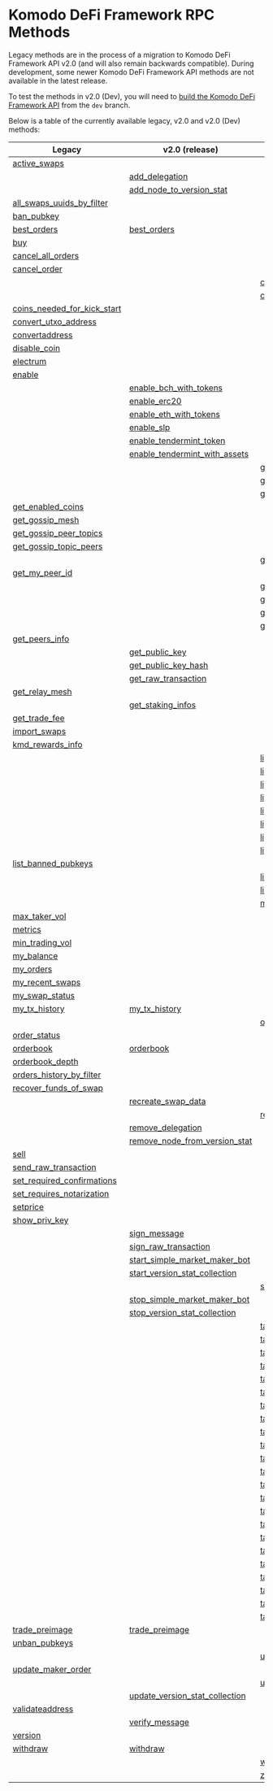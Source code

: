 
# Komodo DeFi Framework RPC Methods

Legacy methods are in the process of a migration to Komodo DeFi Framework API v2.0 (and will also remain backwards compatible).
During development, some newer Komodo DeFi Framework API methods are not available in the latest release.

To test the methods in v2.0 (Dev), you will need to [build the Komodo DeFi Framework API](/komodo-defi-framework/setup/) from the `dev` branch.

Below is a table of the currently available legacy, v2.0 and v2.0 (Dev) methods:

| Legacy                                                                                                       | v2.0 (release)                                                                                               | v2.0 (dev)                                                                                                   |
| ------------------------------------------------------------------------------------------------------------ | ------------------------------------------------------------------------------------------------------------ | ------------------------------------------------------------------------------------------------------------ |
|                 [active_swaps](/komodo-defi-framework/api/legacy/active_swaps/#active-swaps)                 |                                                                                                              |                                                                                                              |
|                                                                                                              |               [add_delegation](/komodo-defi-framework/api/v20/add_delegation/#add-delegation)                |                                                                                                              |
|                                                                                                              | [add_node_to_version_stat](/komodo-defi-framework/api/v20/add_node_to_version_stat/#add-node-to-version-stat) |                                                                                                              |
| [all_swaps_uuids_by_filter](/komodo-defi-framework/api/legacy/all_swaps_uuids_by_filter/#all-swaps-uuids-by-filter) |                                                                                                              |                                                                                                              |
|                    [ban_pubkey](/komodo-defi-framework/api/legacy/ban_pubkey/#ban-pubkey)                    |                                                                                                              |                                                                                                              |
|                  [best_orders](/komodo-defi-framework/api/legacy/best_orders/#best-orders)                   |                    [best_orders](/komodo-defi-framework/api/v20/best_orders/#best-orders)                    |                                                                                                              |
|                              [buy](/komodo-defi-framework/api/legacy/buy/#buy)                               |                                                                                                              |                                                                                                              |
|         [cancel_all_orders](/komodo-defi-framework/api/legacy/cancel_all_orders/#cancel-all-orders)          |                                                                                                              |                                                                                                              |
|                 [cancel_order](/komodo-defi-framework/api/legacy/cancel_order/#cancel-order)                 |                                                                                                              |                                                                                                              |
|                                                                                                              |                                                                                                              |   [clear_nft_db](/komodo-defi-framework/api/v20-dev/non_fungible_tokens/clear_nft_db/#clear-nft-database)    |
|                                                                                                              |                                                                                                              |            [close_channel](/komodo-defi-framework/api/v20-dev/lightning/channels/#close-channel)             |
| [coins_needed_for_kick_start](/komodo-defi-framework/api/legacy/coins_needed_for_kick_start/#coins-needed-for-kick-start) |                                                                                                              |                                                                                                              |
|     [convert_utxo_address](/komodo-defi-framework/api/legacy/convert_utxo_address/#convert-utxo-address)     |                                                                                                              |                                                                                                              |
|              [convertaddress](/komodo-defi-framework/api/legacy/convertaddress/#convertaddress)              |                                                                                                              |                                                                                                              |
|                 [disable_coin](/komodo-defi-framework/api/legacy/disable_coin/#disable-coin)                 |                                                                                                              |                                                                                                              |
|                [electrum](/komodo-defi-framework/api/legacy/coin_activation/#electrum-method)                |                                                                                                              |                                                                                                              |
|                  [enable](/komodo-defi-framework/api/legacy/coin_activation/#enable-method)                  |                                                                                                              |                                                                                                              |
|                                                                                                              |   [enable_bch_with_tokens](/komodo-defi-framework/api/v20/enable_bch_with_tokens/#enable-bch-with-tokens)    |                                                                                                              |
|                                                                                                              |                  [enable_erc20](/komodo-defi-framework/api/v20/enable_erc20/#enable-erc20)                   |                                                                                                              |
|                                                                                                              |   [enable_eth_with_tokens](/komodo-defi-framework/api/v20/enable_eth_with_tokens/#enable-eth-with-tokens)    |                                                                                                              |
|                                                                                                              |                     [enable_slp](/komodo-defi-framework/api/v20/enable_slp/#enable-slp)                      |                                                                                                              |
|                                                                                                              |  [enable_tendermint_token](/komodo-defi-framework/api/v20/enable_tendermint_token/#enable-tendermint-token)  |                                                                                                              |
|                                                                                                              | [enable_tendermint_with_assets](/komodo-defi-framework/api/v20/enable_tendermint_with_assets/#enable-tendermint-with-assets) |                                                                                                              |
|                                                                                                              |                                                                                                              |      [get_channel_details](/komodo-defi-framework/api/v20-dev/lightning/channels/#get-channel-details)       |
|                                                                                                              |                                                                                                              |   [get_claimable_balances](/komodo-defi-framework/api/v20-dev/lightning/channels/#get-claimable-balances)    |
|                                                                                                              |                                                                                                              |            [get_current_mtp](/komodo-defi-framework/api/v20-dev/get_current_mtp/#get-current-mtp)            |
|         [get_enabled_coins](/komodo-defi-framework/api/legacy/get_enabled_coins/#get-enabled-coins)          |                                                                                                              |                                                                                                              |
|            [get_gossip_mesh](/komodo-defi-framework/api/legacy/get_gossip_mesh/#get-gossip-mesh)             |                                                                                                              |                                                                                                              |
|  [get_gossip_peer_topics](/komodo-defi-framework/api/legacy/get_gossip_peer_topics/#get-gossip-peer-topics)  |                                                                                                              |                                                                                                              |
|  [get_gossip_topic_peers](/komodo-defi-framework/api/legacy/get_gossip_topic_peers/#get-gossip-topic-peers)  |                                                                                                              |                                                                                                              |
|                                                                                                              |                                                                                                              |         [get_locked_amount](/komodo-defi-framework/api/v20-dev/get_locked_amount/#get-locked-amount)         |
|              [get_my_peer_id](/komodo-defi-framework/api/legacy/get_my_peer_id/#get-my-peer-id)              |                                                                                                              |                                                                                                              |
|                                                                                                              |                                                                                                              |         [get_new_address](/komodo-defi-framework/api/v20-dev/hd_address_management/#get-new-address)         |
|                                                                                                              |                                                                                                              |   [get_nft_list](/komodo-defi-framework/api/v20-dev/non_fungible_tokens/get_nft_list/#get-a-list-of-nfts)    |
|                                                                                                              |                                                                                                              | [get_nft_metadata](/komodo-defi-framework/api/v20-dev/non_fungible_tokens/get_nft_metadata/#get-nft-metadata) |
|                                                                                                              |                                                                                                              | [get_nft_transfers](/komodo-defi-framework/api/v20-dev/non_fungible_tokens/get_nft_transfers/#get-a-list-of-nft-transfers) |
|              [get_peers_info](/komodo-defi-framework/api/legacy/get_peers_info/#get-peers-info)              |                                                                                                              |                                                                                                              |
|                                                                                                              |               [get_public_key](/komodo-defi-framework/api/v20/get_public_key/#get-public-key)                |                                                                                                              |
|                                                                                                              |        [get_public_key_hash](/komodo-defi-framework/api/v20/get_public_key_hash/#get-public-key-hash)        |                                                                                                              |
|                                                                                                              |        [get_raw_transaction](/komodo-defi-framework/api/v20/get_raw_transaction/#get-raw-transaction)        |                                                                                                              |
|              [get_relay_mesh](/komodo-defi-framework/api/legacy/get_relay_mesh/#get-relay-mesh)              |                                                                                                              |                                                                                                              |
|                                                                                                              |           [get_staking_infos](/komodo-defi-framework/api/v20/get_staking_infos/#get-staking-infos)           |                                                                                                              |
|               [get_trade_fee](/komodo-defi-framework/api/legacy/get_trade_fee/#get-trade-fee)                |                                                                                                              |                                                                                                              |
|                 [import_swaps](/komodo-defi-framework/api/legacy/import_swaps/#import-swaps)                 |                                                                                                              |                                                                                                              |
|           [kmd_rewards_info](/komodo-defi-framework/api/legacy/kmd_rewards_info/#kmd-rewards-info)           |                                                                                                              |                                                                                                              |
|                                                                                                              |                                                                                                              |  [lightning::nodes::add_trusted_node](/komodo-defi-framework/api/v20-dev/lightning/nodes/#add-trusted-node)  |
|                                                                                                              |                                                                                                              |   [lightning::nodes::connect_to_node](/komodo-defi-framework/api/v20-dev/lightning/nodes/#connect-to-node)   |
|                                                                                                              |                                                                                                              | [lightning::nodes::list_trusted_nodes](/komodo-defi-framework/api/v20-dev/lightning/nodes/#list-trusted-nodes) |
|                                                                                                              |                                                                                                              | [lightning::nodes::remove_trusted_node](/komodo-defi-framework/api/v20-dev/lightning/nodes/#remove-trusted-node) |
|                                                                                                              |                                                                                                              | [lightning::payments::generate_invoice](/komodo-defi-framework/api/v20-dev/lightning/payments/#generate-invoice) |
|                                                                                                              |                                                                                                              | [lightning::payments::get_payment_details](/komodo-defi-framework/api/v20-dev/lightning/payments/#get-payment-details) |
|                                                                                                              |                                                                                                              | [lightning::payments::list_payments_by_filter](/komodo-defi-framework/api/v20-dev/lightning/payments/#list-payments-by-filter) |
|                                                                                                              |                                                                                                              |   [lightning::payments::send_payment](/komodo-defi-framework/api/v20-dev/lightning/payments/#send-payment)   |
|      [list_banned_pubkeys](/komodo-defi-framework/api/legacy/list_banned_pubkeys/#list-banned-pubkeys)       |                                                                                                              |                                                                                                              |
|                                                                                                              |                                                                                                              | [list_closed_channels_by_filter](/komodo-defi-framework/api/v20-dev/lightning/channels/#list-closed-channels-by-filter) |
|                                                                                                              |                                                                                                              | [list_open_channels_by_filter](/komodo-defi-framework/api/v20-dev/lightning/channels/#list-open-channels-by-filter) |
|                                                                                                              |                                                                                                              |               [max_maker_vol](/komodo-defi-framework/api/v20-dev/max_maker_vol/#max-maker-vol)               |
|               [max_taker_vol](/komodo-defi-framework/api/legacy/max_taker_vol/#max-taker-vol)                |                                                                                                              |                                                                                                              |
|                        [metrics](/komodo-defi-framework/api/legacy/metrics/#metrics)                         |                                                                                                              |                                                                                                              |
|            [min_trading_vol](/komodo-defi-framework/api/legacy/min_trading_vol/#min-trading-vol)             |                                                                                                              |                                                                                                              |
|                    [my_balance](/komodo-defi-framework/api/legacy/my_balance/#my-balance)                    |                                                                                                              |                                                                                                              |
|                     [my_orders](/komodo-defi-framework/api/legacy/my_orders/#my-orders)                      |                                                                                                              |                                                                                                              |
|            [my_recent_swaps](/komodo-defi-framework/api/legacy/my_recent_swaps/#my-recent-swaps)             |                                                                                                              |                                                                                                              |
|              [my_swap_status](/komodo-defi-framework/api/legacy/my_swap_status/#my-swap-status)              |                                                                                                              |                                                                                                              |
|               [my_tx_history](/komodo-defi-framework/api/legacy/my_tx_history/#my-tx-history)                |                 [my_tx_history](/komodo-defi-framework/api/v20/my_tx_history/#my-tx-history)                 |                                                                                                              |
|                                                                                                              |                                                                                                              |             [open_channel](/komodo-defi-framework/api/v20-dev/lightning/channels/#open-channel)              |
|                 [order_status](/komodo-defi-framework/api/legacy/order_status/#order-status)                 |                                                                                                              |                                                                                                              |
|                     [orderbook](/komodo-defi-framework/api/legacy/orderbook/#orderbook)                      |                       [orderbook](/komodo-defi-framework/api/v20/orderbook/#orderbook)                       |                                                                                                              |
|            [orderbook_depth](/komodo-defi-framework/api/legacy/orderbook_depth/#orderbook-depth)             |                                                                                                              |                                                                                                              |
| [orders_history_by_filter](/komodo-defi-framework/api/legacy/orders_history_by_filter/#orders-history-by-filter) |                                                                                                              |                                                                                                              |
|   [recover_funds_of_swap](/komodo-defi-framework/api/legacy/recover_funds_of_swap/#recover-funds-of-swap)    |                                                                                                              |                                                                                                              |
|                                                                                                              |         [recreate_swap_data](/komodo-defi-framework/api/v20/recreate_swap_data/#recreate-swap-data)          |                                                                                                              |
|                                                                                                              |                                                                                                              | [refresh_nft_metadata](/komodo-defi-framework/api/v20-dev/non_fungible_tokens/refresh_nft_metadata/#refresh-nft-metadata) |
|                                                                                                              |           [remove_delegation](/komodo-defi-framework/api/v20/remove_delegation/#remove-delegation)           |                                                                                                              |
|                                                                                                              | [remove_node_from_version_stat](/komodo-defi-framework/api/v20/remove_node_from_version_stat/#remove-node-from-version-stat) |                                                                                                              |
|                             [sell](/komodo-defi-framework/api/legacy/sell/#sell)                             |                                                                                                              |                                                                                                              |
|     [send_raw_transaction](/komodo-defi-framework/api/legacy/send_raw_transaction/#send-raw-transaction)     |                                                                                                              |                                                                                                              |
| [set_required_confirmations](/komodo-defi-framework/api/legacy/set_required_confirmations/#set-required-confirmations) |                                                                                                              |                                                                                                              |
| [set_requires_notarization](/komodo-defi-framework/api/legacy/set_requires_notarization/#set-requires-notarization) |                                                                                                              |                                                                                                              |
|                       [setprice](/komodo-defi-framework/api/legacy/setprice/#setprice)                       |                                                                                                              |                                                                                                              |
|               [show_priv_key](/komodo-defi-framework/api/legacy/show_priv_key/#show-priv-key)                |                                                                                                              |                                                                                                              |
|                                                                                                              |                 [sign_message](/komodo-defi-framework/api/v20/message_signing/#sign-message)                 |                                                                                                              |
|                                                                                                              |      [sign_raw_transaction](/komodo-defi-framework/api/v20/sign_raw_transaction/#sign-raw-transaction)       |                                                                                                              |
|                                                                                                              | [start_simple_market_maker_bot](/komodo-defi-framework/api/v20/start_simple_market_maker_bot/#start-simple-market-maker-bot) |                                                                                                              |
|                                                                                                              | [start_version_stat_collection](/komodo-defi-framework/api/v20/start_version_stat_collection/#start-version-stat-collection) |                                                                                                              |
|                                                                                                              |                                                                                                              |                 [status](/komodo-defi-framework/api/v20-dev/task_create_new_account/#status)                 |
|                                                                                                              | [stop_simple_market_maker_bot](/komodo-defi-framework/api/v20/stop_simple_market_maker_bot/#stop-simple-market-maker-bot) |                                                                                                              |
|                                                                                                              | [stop_version_stat_collection](/komodo-defi-framework/api/v20/stop_version_stat_collection/#stop-version-stat-collection) |                                                                                                              |
|                                                                                                              |                                                                                                              |       [task::account_balance::cancel](/komodo-defi-framework/api/v20-dev/task_account_balance/#cancel)       |
|                                                                                                              |                                                                                                              |         [task::account_balance::init](/komodo-defi-framework/api/v20-dev/task_account_balance/#init)         |
|                                                                                                              |                                                                                                              |       [task::account_balance::status](/komodo-defi-framework/api/v20-dev/task_account_balance/#status)       |
|                                                                                                              |                                                                                                              |      [task::create_new_account::init](/komodo-defi-framework/api/v20-dev/task_create_new_account/#init)      |
|                                                                                                              |                                                                                                              | [task::enable_lightning::cancel](/komodo-defi-framework/api/v20-dev/lightning/activation/#cancel-initialization) |
|                                                                                                              |                                                                                                              | [task::enable_lightning::init](/komodo-defi-framework/api/v20-dev/lightning/activation/#initialize-lightning) |
|                                                                                                              |                                                                                                              | [task::enable_lightning::status](/komodo-defi-framework/api/v20-dev/lightning/activation/#initialization-status) |
|                                                                                                              |                                                                                                              |             [task::enable_qtum::init](/komodo-defi-framework/api/v20-dev/task_enable_qtum/#init)             |
|                                                                                                              |                                                                                                              |           [task::enable_qtum::status](/komodo-defi-framework/api/v20-dev/task_enable_qtum/#status)           |
|                                                                                                              |                                                                                                              |      [task::enable_qtum::user_action](/komodo-defi-framework/api/v20-dev/task_enable_qtum/#user-action)      |
|                                                                                                              |                                                                                                              |             [task::enable_utxo::init](/komodo-defi-framework/api/v20-dev/task_enable_utxo/#init)             |
|                                                                                                              |                                                                                                              |           [task::enable_utxo::status](/komodo-defi-framework/api/v20-dev/task_enable_utxo/#status)           |
|                                                                                                              |                                                                                                              |      [task::enable_utxo::user_action](/komodo-defi-framework/api/v20-dev/task_enable_utxo/#user-action)      |
|                                                                                                              |                                                                                                              | [task::enable_z_coin::cancel](/komodo-defi-framework/api/v20-dev/zhtlc_coins/activation/#cancel-activation)  |
|                                                                                                              |                                                                                                              | [task::enable_z_coin::init](/komodo-defi-framework/api/v20-dev/zhtlc_coins/activation/#initialize-zhtlc-coin-activation) |
|                                                                                                              |                                                                                                              | [task::enable_z_coin::status](/komodo-defi-framework/api/v20-dev/zhtlc_coins/activation/#activation-status)  |
|                                                                                                              |                                                                                                              |           [task::init_trezor::cancel](/komodo-defi-framework/api/v20-dev/task_init_trezor/#cancel)           |
|                                                                                                              |                                                                                                              |             [task::init_trezor::init](/komodo-defi-framework/api/v20-dev/task_init_trezor/#init)             |
|                                                                                                              |                                                                                                              |           [task::init_trezor::status](/komodo-defi-framework/api/v20-dev/task_init_trezor/#status)           |
|                                                                                                              |                                                                                                              |      [task::init_trezor::user_action](/komodo-defi-framework/api/v20-dev/task_init_trezor/#user-action)      |
|                                                                                                              |                                                                                                              |              [task::withdraw::cancel](/komodo-defi-framework/api/v20-dev/task_withdraw/#cancel)              |
|                                                                                                              |                                                                                                              |                [task::withdraw::init](/komodo-defi-framework/api/v20-dev/task_withdraw/#init)                |
|                                                                                                              |                                                                                                              |              [task::withdraw::status](/komodo-defi-framework/api/v20-dev/task_withdraw/#status)              |
|              [trade_preimage](/komodo-defi-framework/api/legacy/trade_preimage/#trade-preimage)              |               [trade_preimage](/komodo-defi-framework/api/v20/trade_preimage/#trade-preimage)                |                                                                                                              |
|               [unban_pubkeys](/komodo-defi-framework/api/legacy/unban_pubkeys/#unban-pubkeys)                |                                                                                                              |                                                                                                              |
|                                                                                                              |                                                                                                              |           [update_channel](/komodo-defi-framework/api/v20-dev/lightning/channels/#update-channel)            |
|        [update_maker_order](/komodo-defi-framework/api/legacy/update_maker_order/#update-maker-order)        |                                                                                                              |                                                                                                              |
|                                                                                                              |                                                                                                              |         [update_nft](/komodo-defi-framework/api/v20-dev/non_fungible_tokens/update_nft/#update-nft)          |
|                                                                                                              | [update_version_stat_collection](/komodo-defi-framework/api/v20/update_version_stat_collection/#update-version-stat-collection) |                                                                                                              |
|            [validateaddress](/komodo-defi-framework/api/legacy/validateaddress/#validateaddress)             |                                                                                                              |                                                                                                              |
|                                                                                                              |               [verify_message](/komodo-defi-framework/api/v20/message_signing/#verify-message)               |                                                                                                              |
|                        [version](/komodo-defi-framework/api/legacy/version/#version)                         |                                                                                                              |                                                                                                              |
|                       [withdraw](/komodo-defi-framework/api/legacy/withdraw/#withdraw)                       |                        [withdraw](/komodo-defi-framework/api/v20/withdraw/#withdraw)                         |                                                                                                              |
|                                                                                                              |                                                                                                              |      [withdraw_nft](/komodo-defi-framework/api/v20-dev/non_fungible_tokens/withdraw_nft/#withdraw-nfts)      |
|                                                                                                              |                                                                                                              | [z_coin_tx_history](/komodo-defi-framework/api/v20-dev/zhtlc_coins/transaction_history/#zhtlc-coin-transaction-history) |

